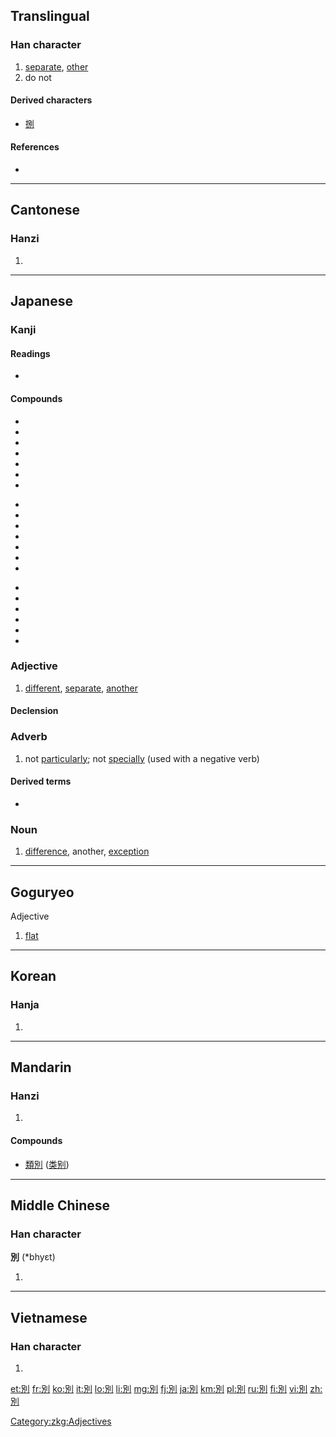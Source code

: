 {{also|别}}
==Translingual==

===Han character===
{{Han char|rn=18|rad=刀|as=05|sn=7|four=6220<sub>0</sub>|canj=口尸中弓 (RSLN)}}

# [[separate]], [[other]]
# do not

====Derived characters====
* [[捌]]

====References====
* {{Han ref|kx=0138.120|dkj=01924|dj=0312.010|hdz=10328.130|uh=5225|ud=21029|bh=A74F|bd=42831}}

----

==Cantonese==

===Hanzi===
{{yue-hanzi|jyut=|y=bit6|sim=别}}

# {{defn|lang=yue|sort=刀05}}

----

==Japanese==

===Kanji===
{{ja-kanji|grade=4|rs=刀05}}

====Readings====
* {{ja-readings|on=[[べつ]] ([[betsu]]), [[べち]] ([[bechi]])|kun=[[わかれる]] ([[wakareru]]), [[わける]] ([[wakeru]]), [[わかれ]] ([[wakare]])}}

====Compounds====
{{top3}}
* {{l|ja|sc=Jpan|別案|tr=べつあん, betsuan}}
* {{l|ja|sc=Jpan|別格|tr=べっかく, bekkaku}}
* {{l|ja|sc=Jpan|別館|tr=べっかん, bekkan}}
* {{l|ja|sc=Jpan|別件|tr=べっけん, bekken}}
* {{l|ja|sc=Jpan|別個|tr=べっこ, bekko}}
* {{l|ja|sc=Jpan|別字|tr=べつじ, betsuji}}
* {{l|ja|sc=Jpan|別所|tr=べっしょ, bessho}}
{{mid3}}
* {{l|ja|sc=Jpan|別称|tr=べっしょう, besshō}}
* {{l|ja|sc=Jpan|別荘|tr=べっそう, bessō}}
* {{l|ja|sc=Jpan|別宅|tr=べったく, bettaku}}
* {{l|ja|sc=Jpan|別天地|tr=べってんち, bettenchi}}
* {{l|ja|sc=Jpan|別途|tr=べっと, betto}}
* {{l|ja|sc=Jpan|別当|tr=べっとう, bettō}}
* {{l|ja|sc=Jpan|別府|tr=べっぷ, beppu}}
{{mid3}}
* {{l|ja|sc=Jpan|別嬪|tr=べっぴん, beppin}}
* {{l|ja|sc=Jpan|別離|tr=べつり, betsuri}}
* {{l|ja|sc=Jpan|鑑別所|tr=かんべつしょ, kanbetsusho}}
* {{l|ja|sc=Jpan|区別|tr=くべつ, kubetsu}}
* {{l|ja|sc=Jpan|個別|tr=こべつ, kobetsu}}
* {{l|ja|sc=Jpan|離別|tr=りべつ, ribetsu}}
{{bottom}}

===Adjective===
{{ja-adj|k|decl=な|hira=べつ|rom=betsu|hidx=へつ'}} 

# [[different]], [[separate]], [[another]]

====Declension====
{{ja-na|別|べつ|betsu}}

===Adverb===
{{ja-pos|kk|adverb|hira=べつ|rom=betsu|hidx=へつ}}

# not [[particularly]]; not [[specially]] (used with a negative verb)

====Derived terms====
* {{l|ja|別に}}

===Noun===
{{ja-noun|k|rom=betsu|hira=べつ|hidx=へつ'}}

# [[difference]], another, [[exception]]

----

==Goguryeo==

Adjective

{{head|zkg|adjective|tr=piar}}

# [[flat]] 

[[Category:zkg:Adjectives]]

----

==Korean==

===Hanja===
{{ko-hanja|hangeul=별|rv=byeol|mr=pyŏl}}

# {{defn|lang=ko|sort=刀05}}

----

==Mandarin==

===Hanzi===
{{cmn-hanzi|sim=别|pin=[[bié]] ([[bie2]])|wg=pieh<sup>2</sup>}}

# {{defn|lang=cmn|sort=刀05}}

====Compounds====
* [[類別]] ([[类别]])

----

==Middle Chinese==

===Han character===
'''別''' (*bhyɛt)<!--the asterisk indicates that this character appears more than four times in the Tang Dynasty corpus of literature-->

# {{defn|lang=zhx-mid|sort=刀05}}

----

==Vietnamese==

===Han character===
{{vi-hantu|[[biệt]], [[biết]], [[bét]], [[bết]], [[bệt]], [[bịt]], [[bẹt]], [[bít]]|rs=刀05}}

# {{defn|lang=vi|sort=刀05}}

[[et:別]]
[[fr:別]]
[[ko:別]]
[[it:別]]
[[lo:別]]
[[li:別]]
[[mg:別]]
[[fj:別]]
[[ja:別]]
[[km:別]]
[[pl:別]]
[[ru:別]]
[[fi:別]]
[[vi:別]]
[[zh:別]]